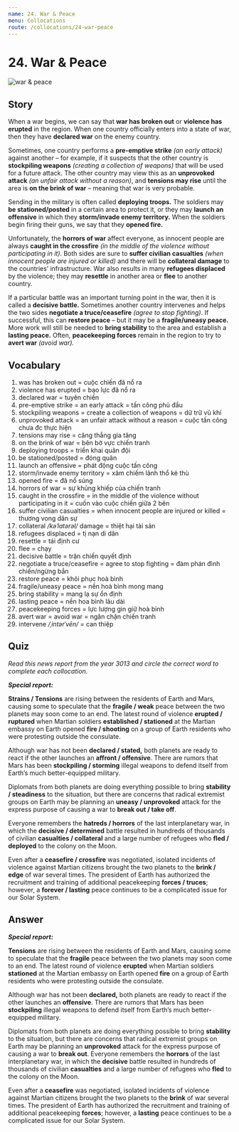 ```yaml
---
name: 24. War & Peace
menu: Collocations
route: /collocations/24-war-peace
---
```



# 24. War & Peace

<Image src={warPeaceImg} alt="war & peace" />

## Story

When a war begins, we can say that **war has broken out** or **violence has erupted** in the region. When one country officially enters into a state of war, then they have **declared war** on the enemy country.

Sometimes, one country performs a **pre-emptive strike** _(an early attack)_ against another – for example, if it suspects that the other country is **stockpiling weapons** _(creating a collection of weapons)_ that will be used for a future attack. The other country may view this as an **unprovoked attack** _(an unfair attack without a reason)_, and **tensions may rise** until the area is **on the brink of war** – meaning that war is very probable.

Sending in the military is often called **deploying troops.** The soldiers may **be stationed/posted** in a certain area to protect it, or they may **launch an offensive** in which they **storm/invade enemy territory.** When the soldiers begin firing their guns, we say that they **opened fire.**

Unfortunately, the **horrors of war** affect everyone, as innocent people are always **caught in the crossfire** _(in the middle of the violence without participating in it)_. Both sides are sure to **suffer civilian casualties** _(when innocent people are injured or killed)_ and there will be **collateral damage** to the countries’ infrastructure. War also results in many **refugees displaced** by the violence; they may **resettle** in another area or **flee** to another country.

If a particular battle was an important turning point in the war, then it is called a **decisive battle.** Sometimes another country intervenes and helps the two sides **negotiate a truce/ceasefire** _(agree to stop fighting)_. If successful, this can **restore peace** – but it may be a **fragile/uneasy peace.** More work will still be needed to **bring stability** to the area and establish a **lasting peace.** Often, **peacekeeping forces** remain in the region to try to **avert war** _(avoid war)._

## Vocabulary

1. was has broken out = cuộc chiến đã nổ ra
2. violence has erupted = bạo lực đã nổ ra
3. declared war = tuyên chiến
4. pre-emptive strike = an early attack = tấn công phủ đầu
5. stockpiling weapons = create a collection of weapons = dữ trữ vũ khí
6. unprovoked attack = an unfair attack without a reason = cuộc tấn công chưa đc thực hiện
7. tensions may rise = căng thẳng gia tăng
8. on the brink of war = bên bờ vực chiến tranh
9. deploying troops = triển khai quân đội
10. be stationed/posted = đóng quân
11. launch an offensive = phát động cuộc tấn công
12. storm/invade enemy territory = xâm chiếm lãnh thổ kẻ thù
13. opened fire = đã nổ súng
14. horrors of war = sự khủng khiếp của chiến tranh
15. caught in the crossfire = in the middle of the violence without participating in it = cuốn vào cuộc chiến giữa 2 bên
16. suffer civilian casualties = when innocent people are injured or killed = thương vong dân sự
17. collateral _/kəˈlatərəl/_ damage = thiệt hại tài sản
18. refugees displaced = tị nạn di dân
19. resettle = tái định cư
20. flee = chạy
21. decisive battle = trận chiến quyết định
22. negotiate a truce/ceasefire = agree to stop fighting = đàm phán đình chiến/ngừng bắn
23. restore peace = khôi phục hoà bình
24. fragile/uneasy peace = nền hoà bình mong mang
25. bring stability = mang lạ sự ổn định
26. lasting peace = nền hoa bình lâu dài
27. peacekeeping forces = lực lượng gìn giữ hoà bình
28. avert war = avoid war = ngăn chặn chiến tranh
29. intervene _/ˌintərˈvēn/_ = can thiệp

## Quiz

_Read this news report from the year 3013 and circle the correct word to complete each collocation._

**_Special report:_**

**Strains / Tensions** are rising between the residents of Earth and Mars, causing some to speculate that the **fragile / weak** peace between the two planets may soon come to an end. The latest round of violence **erupted / ruptured** when Martian soldiers **established / stationed** at the Martian embassy on Earth opened **fire / shooting** on a group of Earth residents who were protesting outside the consulate.

Although war has not been **declared / stated,** both planets are ready to react if the other launches an **affront / offensive**. There are rumors that Mars has been **stockpiling / storming** illegal weapons to defend itself from Earth’s much better-equipped military.

Diplomats from both planets are doing everything possible to bring **stability / steadiness** to the situation, but there are concerns that radical extremist groups on Earth may be planning an **uneasy / unprovoked** attack for the express purpose of causing a war to **break out / take off**.

Everyone remembers the **hatreds / horrors** of the last interplanetary war, in which the **decisive / determined** battle resulted in hundreds of thousands of civilian **casualties / collateral** and a large number of refugees who **fled / deployed** to the colony on the Moon.

Even after a **ceasefire / crossfire** was negotiated, isolated incidents of violence against Martian citizens brought the two planets to the **brink / edge** of war several times. The president of Earth has authorized the recruitment and training of additional peacekeeping **forces / truces**; however, a **forever / lasting** peace continues to be a complicated issue for our Solar System.

## Answer

**_Special report:_**

**Tensions** are rising between the residents of Earth and Mars, causing some to speculate that the **fragile** peace between the two planets may soon come to an end. The latest round of violence **erupted** when Martian soldiers **stationed** at the Martian embassy on Earth opened **fire** on a group of Earth residents who were protesting outside the consulate.

Although war has not been **declared,** both planets are ready to react if the other launches an **offensive**. There are rumors that Mars has been **stockpiling** illegal weapons to defend itself from Earth’s much better-equipped military.

Diplomats from both planets are doing everything possible to bring **stability** to the situation, but there are concerns that radical extremist groups on Earth may be planning an **unprovoked** attack for the express purpose of causing a war to **break out**.
Everyone remembers the **horrors** of the last interplanetary war, in which the **decisive** battle resulted in hundreds of thousands of civilian **casualties** and a large number of refugees who **fled** to the colony on the Moon.

Even after a **ceasefire** was negotiated, isolated incidents of violence against Martian citizens brought the two planets to the **brink** of war several times. The president of Earth has authorized the recruitment and training of additional peacekeeping **forces**; however, a **lasting** peace continues to be a complicated issue for our Solar System.
